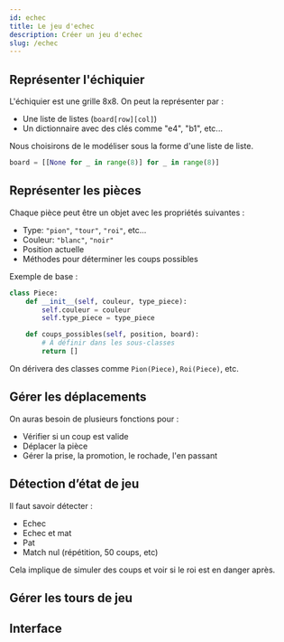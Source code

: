 ```yaml
---
id: echec
title: Le jeu d'echec
description: Créer un jeu d'echec
slug: /echec
---
```


## Représenter l'échiquier

L'échiquier est une grille 8x8. On peut la représenter par :
- Une liste de listes (`board[row][col]`)
- Un dictionnaire avec des clés comme "e4", "b1", etc...

Nous choisirons de le modéliser sous la forme d'une liste de liste.

```python
board = [[None for _ in range(8)] for _ in range(8)]
```

## Représenter les pièces

Chaque pièce peut être un objet avec les propriétés suivantes :

- Type: `"pion"`, `"tour"`, `"roi"`, etc...
- Couleur: `"blanc"`, `"noir"`
- Position actuelle
- Méthodes pour déterminer les coups possibles

Exemple de base :

```python
class Piece:
    def __init__(self, couleur, type_piece):
        self.couleur = couleur
        self.type_piece = type_piece

    def coups_possibles(self, position, board):
        # À définir dans les sous-classes
        return []
```

On dérivera des classes comme `Pion(Piece)`, `Roi(Piece)`, etc.

## Gérer les déplacements

On auras besoin de plusieurs fonctions pour :
- Vérifier si un coup est valide
- Déplacer la pièce
- Gérer la prise, la promotion, le rochade, l'en passant

## Détection d’état de jeu

Il faut savoir détecter :
- Echec
- Echec et mat
- Pat
- Match nul (répétition, 50 coups, etc)

Cela implique de simuler des coups et voir si le roi est en danger après.

## Gérer les tours de jeu

## Interface